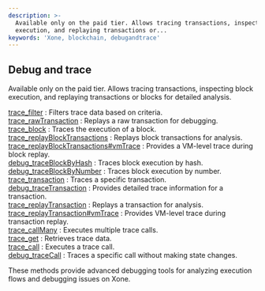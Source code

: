 ```yaml
---
description: >-
  Available only on the paid tier. Allows tracing transactions, inspecting block
  execution, and replaying transactions or...
keywords: 'Xone, blockchain, debugandtrace'
---
```



<Meta
  title="Xone debug and trace info | dRPC"
/>

## Debug and trace

Available only on the paid tier. Allows tracing transactions, inspecting block execution, and replaying transactions or blocks for detailed analysis.

[trace_filter](/openapi/debugandtrace/trace_filter) : Filters trace data based on criteria. \
[trace_rawTransaction](/openapi/debugandtrace/trace_rawTransaction) : Replays a raw transaction for debugging. \
[trace_block](/openapi/debugandtrace/trace_block) : Traces the execution of a block. \
[trace_replayBlockTransactions](/openapi/debugandtrace/trace_replayBlockTransactions) : Replays block transactions for analysis. \
[trace_replayBlockTransactions#vmTrace](/openapi/debugandtrace/trace_replayBlockTransactionsvmTrace) : Provides a VM-level trace during block replay. \
[debug_traceBlockByHash](/openapi/debugandtrace/debug_traceBlockByHash) : Traces block execution by hash. \
[debug_traceBlockByNumber](/openapi/debugandtrace/debug_traceBlockByNumber) : Traces block execution by number. \
[trace_transaction](/openapi/debugandtrace/trace_transaction) : Traces a specific transaction. \
[debug_traceTransaction](/openapi/debugandtrace/debug_traceTransaction) : Provides detailed trace information for a transaction. \
[trace_replayTransaction](/openapi/debugandtrace/trace_replayTransaction) : Replays a transaction for analysis. \
[trace_replayTransaction#vmTrace](/openapi/debugandtrace/trace_replayTransactionvmTrace) : Provides VM-level trace during transaction replay. \
[trace_callMany](/openapi/debugandtrace/trace_callMany) : Executes multiple trace calls. \
[trace_get](/openapi/debugandtrace/trace_get) : Retrieves trace data. \
[trace_call](/openapi/debugandtrace/trace_call) : Executes a trace call. \
[debug_traceCall](/openapi/debugandtrace/debug_traceCall) : Traces a specific call without making state changes.

These methods provide advanced debugging tools for analyzing execution flows and debugging issues on Xone.
